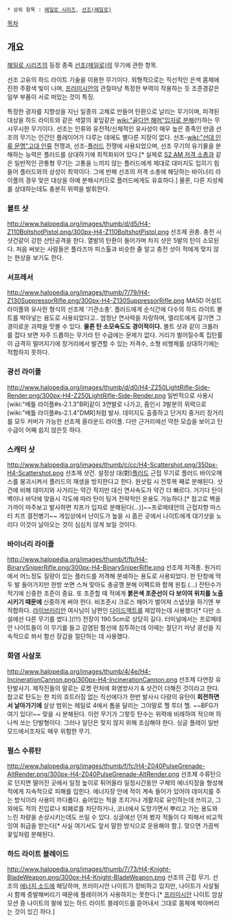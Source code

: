  * 상위 항목 : [[헤일로 시리즈]], [[선조(헤일로)]]

[[목차]]
== 개요 ==
[[헤일로 시리즈]]의 등장 종족 [[선조(헤일로)]]의 무기에 관한 항목.

선조 고유의 하드 라이트 기술을 이용한 무기이다. 외형적으로는 직선적인 은색 몸체에 진한 주황색 빛이 나며, [[프러미시안]]의 관절마냥 특정한 부력이 작용하는 듯 조준경같은 일부 부품이 서로 떠있는 것이 특징. 

특정한 광자를 지향성을 지닌 일종의 고체로 만들어 탄환으로 날리는 무기이며, 피격된 대상을 하드 라이트와 같은 색깔의 꽃잎같은 [[wiki:"골디언 해머"입자로 분해]](!!)하는 무시무시한 무기이다. 선조는 인류와 유전적/신체적인 유사성이 매우 높은 종족인 만큼 선조의 무기는 인간인 플레이어가 다루는 데에도 별다른 지장이 없다. 선조-[[wiki:"선대 인류 문명"고대 인류]] 전쟁과, 선조-[[플러드]] 전쟁에 사용되었으며, 선조 무기의 유기물을 분해하는 능력은 플러드를 상대하기에 최적화되어 있다.[* 실제로 [[S2 AM 저격 소총]]과 같은 일반적인 관통형 무기는 고통을 느끼지 않는 플러드에게 제대로 대미지도 입히기 힘들어 플러드와의 상성이 최악이다. 그에 반해 선조의 저격 소총에 해당하는 바이너리 라이플의 경우 맞은 대상을 아예 분해시키므로 플러드에게도 유효하다.] 물론, 다른 지성체를 상대하는데도 충분히 위력을 발휘한다.

=== 볼트 샷 ===
http://www.halopedia.org/images/thumb/d/d5/H4-Z110BoltshotPistol.png/300px-H4-Z110BoltshotPistol.png
선조제 권총. 충전 시 샷건같이 강한 산탄공격을 한다. 열발의 탄환이 들어가며 차지 샷은 5발의 탄이 소모된다. 처음 써보는 사람들은 플라즈마 피스톨과 비슷한 줄 알고 충전 샷이 적에게 맞지 않는 현상을 보기도 한다.

=== 서프레서 ===
http://www.halopedia.org/images/thumb/7/79/H4-Z130SuppressorRifle.png/300px-H4-Z130SuppressorRifle.png
MA5D 어설트 라이플와 유사한 형식의 선조제 '기관소총'. 플러드에게 순식간에 다수의 하드 라이트 볼트를 박아넣는 용도로 사용되었다고.. 엄청난 연사력을 자랑하며, 엘리트에게 갈기면 그 경이로운 괴력을 맛볼 수 있다. '''물론 탄 소모속도도 경이적이다.''' 볼트 샷과 같이 크롤러를 잡다 보면 자주 드롭하는 무기라 탄 수급에는 문제가 없다. 거리가 벌어질수록 집탄률이 급격히 떨어지기에 장거리에서 발견할 수 있는 저격수, 소형 비행체를 상대하기에는 적합하지 못하다.

=== 광선 라이플 ===
http://www.halopedia.org/images/thumb/d/d0/H4-Z250LightRifle-Side-Render.png/300px-H4-Z250LightRifle-Side-Render.png
일반적으로 사용시 [wiki:"배틀 라이플#s-2.1.3"BR]같이 3연발로 나가고, 줌인시 3발분의 위력으로 [wiki:"배틀 라이플#s-2.1.4"DMR]처럼 발사. 데미지도 출중하고 단거지 중거리 장거리를 모두 커버가 가능한 선조제 올라운드 라이플. 다만 근거리에선 약한 모습을 보이고 탄 수급이 어째 쉽지 않은듯 하다.
=== 스캐터 샷 === 
http://www.halopedia.org/images/thumb/c/cc/H4-Scattershot.png/350px-H4-Scattershot.png
선조제 샷건. 설정상 대(對)[[플러드]] 근접 무기로 플러드 바이오매스를 붕괴시켜서 플러드의 재생을 방지한다고 한다. 원샷킬 시 전투복 째로 분해된다. 샷건에 비해 데미지와 사거리는 약간 적지만 대신 연사속도가 약간 더 빠르다. 거기다 탄이 벽이나 바닥에 맞을시 각도에 따라 탄이 팅겨 전략적인 운용도 가능하다.[* 참고로 벽을 가까이 마주보고 발사하면 치프가 입자로 분해된다(…)]~~프로메테안의 근접지향 마스터 치프 결전병기~~ 게임상에서 난이도가 높을 시 좁은 곳에서 나이트에게 대기샷을 노리다 이것이 날아오는 것이 심심치 않게 보일 것이다.

=== 바이너리 라이플 ===
http://www.halopedia.org/images/thumb/f/fb/H4-BinarySniperRifle.png/300px-H4-BinarySniperRifle.png
선조제 저격총. 원거리에서 어느정도 질량이 있는 플러드를 저격해 분쇄하는 용도로 사용되었다. 한 탄창에 딱 두 발 들어가지만 한방 쏘면 스쳐 맞아도 충공깽 분해 이팩트와 함께 원킬.(...) 잔탄수가 적기에 신중한 조준이 중요. 또 조준할 때 적에게 '''붉은색 조준선이 다 보이여 위치를 노출시키기 때문에''' 신중하게 써야 한다. 비조준시 크로스 헤어가 벌어져 스냅샷을 하기엔 부적합하다. [[라이브러리안]] 여사님이 남편인 [[다이드액트]]를 제압하는데 사용했다[* 다만 소설에선 다른 무기를 썼다.](!!!) 전장이 190.5cm로 상당히 길다. 터미널에서는 프로메테안 나이트들이 이 무기를 들고 감염된 함선에 침투하는데 이때는 절단기 마냥 광선을 지속적으로 쏴서 함선 장갑을 절단하는 데 사용했다. 

=== 화염 사살포 ===
http://www.halopedia.org/images/thumb/4/4e/H4-IncinerationCannon.png/300px-H4-IncinerationCannon.png
선조제 다연장 유탄발사기. 제작진들의 말로는 로켓 런처에 화염방사기 & 샷건이 더해진 것이라고 한다. 참고로 탄도는 한 치의 흐트러짐 없는 직선에다가 한번 발사시 다량의 유탄이 '''회전하면서 날아가기에''' 살상 범위는 헤일로 4에서 톱을 달리는 그야말로 헬 투더 헬. ~~BFG가 여기 있다!~~ 맞을 시 분해된다. 이런 무기가 그렇듯 탄수는 위력에 비례하여 적으며 하나씩 쏘는 단발형이다. 그러나 일단은 맞지 않지 위해 조심해야 한다. 싱글 플레이 일반 모드에서조차도 매우 위험한 무기.

=== 펄스 수류탄 ===
http://www.halopedia.org/images/thumb/f/fc/H4-Z040PulseGrenade-AltRender.png/300px-H4-Z040PulseGrenade-AltRender.png
선조제 수류탄으로 던지면 떨어진 곳에서 일정 높이로 튀어올라 일정시간동안 구체의 에너지장을 형성해 적에게 지속적으로 피해를 입힌다. 에너지장 안에 적이 계속 들어가 있어야 데미지를 주는 방식이라 사용이 까다롭다. 숨어있는 적을 조지거나 개활지로 유인하는데 쓰이고, 그 외에도 적의 진입로나 퇴폐로를 차단하거나, 코너에서 도망가면서 뿌리고 가는 용도와 느린 차량을 손상시키는데도 쓰일 수 있다. 싱글에선 던져 봤자 적들이 다 피해서 비교적 잉여 취급을 받는다[* 사실 여기서도 앞서 말한 방식으로 운용해야 함.]. 맞으면 가끔씩 꽃잎처럼 분해된다.
 
=== 하드 라이트 블레이드 ===
http://www.halopedia.org/images/thumb/7/73/H4-Knight-BladeWeapon.png/300px-H4-Knight-BladeWeapon.png
선조의 근접 무기. 선조의 [[에너지 소드]]에 해당하며, 프러미시안 나이트가 장비하고 있지만, 나이트가 사살될 시 함께 증발해버리기 때문에 플레이어가 사용하지는 못한다.[* [[프러미시안]] 나이트 암살 모션 중 나이트의 팔에 있는 하드 라이트 블레이드를 뜯어내서 그대로 몸체에 박아버리는 것이 있긴 하다.]
